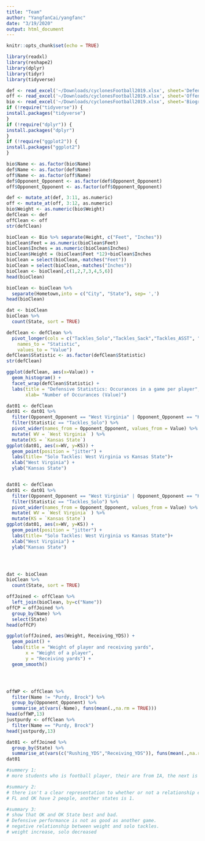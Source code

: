 ```yaml
---
title: "Team"
author: "YangfanCai/yangfanc"
date: "3/19/2020"
output: html_document
---
```


```r
knitr::opts_chunk$set(echo = TRUE)
```


```r
library(readxl)
library(reshape2)
library(dplyr)
library(tidyr)
library(tidyverse)

```




```r
def <- read_excel('~/Downloads/cyclonesFootball2019.xlsx', sheet='Defensive')
off <- read_excel('~/Downloads/cyclonesFootball2019.xlsx', sheet='Offensive')
bio <- read_excel('~/Downloads/cyclonesFootball2019.xlsx', sheet='Biography')
if (!require("tidyverse")) {
install.packages("tidyverse")
}
if (!require("dplyr")) {
install.packages("dplyr")
}
if (!require("ggplot2")) {
install.packages("ggplot2")
}

bio$Name <- as.factor(bio$Name)
def$Name <- as.factor(def$Name)
off$Name <- as.factor(off$Name)
def$Opponent_Opponent <- as.factor(def$Opponent_Opponent)
off$Opponent_Opponent <- as.factor(off$Opponent_Opponent)

def <- mutate_at(def, 3:11, as.numeric)
off <- mutate_at(off, 3:12, as.numeric)
bio$Weight <- as.numeric(bio$Weight)
defClean <- def
offClean <- off
str(defClean)

bioClean <- Bio %>% separate(Height, c("Feet", "Inches"))
bioClean$Feet = as.numeric(bioClean$Feet)
bioClean$Inches = as.numeric(bioClean$Inches)
bioClean$Height = (bioClean$Feet *12)+bioClean$Inches
bioClean = select(bioClean,-matches("Feet"))
bioClean = select(bioClean,-matches("Inches"))
bioClean <- bioClean[,c(1,2,7,3,4,5,6)] 
head(bioClean)

bioClean <- bioClean %>%
  separate(Hometown,into = c("City", "State"), sep= ',')
head(bioClean)

dat <- bioClean
bioClean %>% 
  count(State, sort = TRUE)

defClean <- defClean %>% 
  pivot_longer(cols = c("Tackles_Solo","Tackles_Sack","Tackles_ASST", "Tackles_TFL","Turnover_FF", "Turnover_FR","Turnover_INT", "Pass_QBH","Pass_PB" ),
    names_to = "Statistic",
    values_to = "Value") 
defClean$Statistic <- as.factor(defClean$Statistic)
str(defClean)

ggplot(defClean, aes(x=Value)) +
  geom_histogram() +
  facet_wrap(defClean$Statistic) + 
  labs(title = "Defensive Statistics: Occurances in a game per player", 
       xlab= "Number of Occurances (Value)")

dat01 <- defClean
dat01 <- dat01 %>% 
  filter(Opponent_Opponent == "West Virginia" | Opponent_Opponent == "Kansas State") %>%
  filter(Statistic == "Tackles_Solo") %>%
  pivot_wider(names_from = Opponent_Opponent, values_from = Value) %>%
  mutate( WV = `West Virginia` ) %>%
  mutate(KS = `Kansas State`)
ggplot(dat01, aes(x=WV, y=KS)) + 
  geom_point(position = "jitter") + 
  labs(title= "Solo Tackles: West Virginia vs Kansas State")+ 
  xlab("West Virginia") + 
  ylab("Kansas State")


dat01 <- defClean
dat01 <- dat01 %>% 
  filter(Opponent_Opponent == "West Virginia" | Opponent_Opponent == "Kansas State") %>%
  filter(Statistic == "Tackles_Solo") %>%
  pivot_wider(names_from = Opponent_Opponent, values_from = Value) %>%
  mutate( WV = `West Virginia` ) %>%
  mutate(KS = `Kansas State`)
ggplot(dat01, aes(x=WV, y=KS)) + 
  geom_point(position = "jitter") + 
  labs(title= "Solo Tackles: West Virginia vs Kansas State")+ 
  xlab("West Virginia") + 
  ylab("Kansas State")




dat <- bioClean
bioClean %>% 
  count(State, sort = TRUE)

offJoined <- offClean %>%
  left_join(bioClean, by=c("Name"))
offCP = offJoined %>%
  group_by(Name) %>%
  select(State)
head(offCP)

ggplot(offJoined, aes(Weight, Receiving_YDS)) +
  geom_point() +
  labs(title = "Weight of player and receiving yards",
       x = "Weight of a player",
       y = "Receiving yards") +
  geom_smooth()




offWP <- offClean %>%
  filter(Name != "Purdy, Brock") %>%
  group_by(Opponent_Opponent) %>%
  summarise_at(vars(-Name), funs(mean(.,na.rm = TRUE)))
head(offWP,13)
justpurdy <- offClean %>%
  filter(Name == "Purdy, Brock")
head(justpurdy,13)

dat01 <- offJoined %>%
  group_by(State) %>%
  summarise_at(vars(c("Rushing_YDS","Receiving_YDS")), funs(mean(.,na.rm = TRUE)))
dat01

#summery 1:
# more students who is football player, their are from IA, the next is AZ and OH

#summary 2:
# there isn't a clear representation to whether or not a relationship exists between weight of a player and receiving yards.
# FL and OK have 2 people, another states is 1.

#summary 3:
# show that OK and OK State best and bad.
# Defensive performance is not as good as another game.
# negative relationship between weight and solo tackles.
# weight increase, solo decreased
```